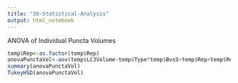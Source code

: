 ```yaml
---
title: "30-Statistical-Analysis"
output: html_notebook
---
```


ANOVA of Individual Puncta Volumes

```r
temp$Rep<-as.factor(temp$Rep)
anovaPunctaVol<-aov(temp$LC3Volume~temp$Type*temp$BvsS+temp$Rep+temp$Rep:temp$Type)
summary(anovaPunctaVol)
TukeyHSD(anovaPunctaVol)
```